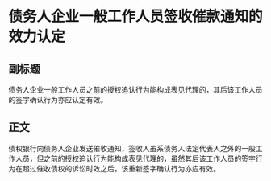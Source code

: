 # 债务人企业一般工作人员签收催款通知的效力认定
## 副标题
债务人企业一般工作人员之前的授权追认行为能构成表见代理的，其后该工作人员的签字确认行为亦应认定有效。
## 正文
债权银行向债务人企业发送催收通知，签收人虽系债务人法定代表人之外的一般工作人员，但之前的授权追认行为能构成表见代理的，虽然其后该工作人员的签字行为在超过催收债权的诉讼时效之后，该重新签字确认行为亦应有效。